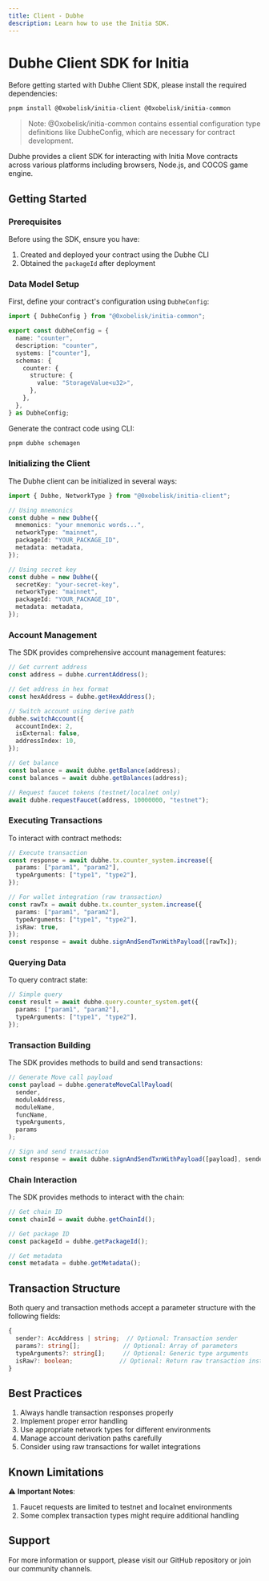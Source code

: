 ```yaml
---
title: Client - Dubhe
description: Learn how to use the Initia SDK.
---
```


# Dubhe Client SDK for Initia

Before getting started with Dubhe Client SDK, please install the required dependencies:

```bash
pnpm install @0xobelisk/initia-client @0xobelisk/initia-common
```

> Note: @0xobelisk/initia-common contains essential configuration type definitions like DubheConfig, which are necessary for contract development.

Dubhe provides a client SDK for interacting with Initia Move contracts across various platforms including browsers, Node.js, and COCOS game engine.

## Getting Started

### Prerequisites

Before using the SDK, ensure you have:

1. Created and deployed your contract using the Dubhe CLI
2. Obtained the `packageId` after deployment

### Data Model Setup

First, define your contract's configuration using `DubheConfig`:

```typescript
import { DubheConfig } from "@0xobelisk/initia-common";

export const dubheConfig = {
  name: "counter",
  description: "counter",
  systems: ["counter"],
  schemas: {
    counter: {
      structure: {
        value: "StorageValue<u32>",
      },
    },
  },
} as DubheConfig;
```

Generate the contract code using CLI:

```bash
pnpm dubhe schemagen
```

### Initializing the Client

The Dubhe client can be initialized in several ways:

```typescript
import { Dubhe, NetworkType } from "@0xobelisk/initia-client";

// Using mnemonics
const dubhe = new Dubhe({
  mnemonics: "your mnemonic words...",
  networkType: "mainnet",
  packageId: "YOUR_PACKAGE_ID",
  metadata: metadata,
});

// Using secret key
const dubhe = new Dubhe({
  secretKey: "your-secret-key",
  networkType: "mainnet",
  packageId: "YOUR_PACKAGE_ID",
  metadata: metadata,
});
```

### Account Management

The SDK provides comprehensive account management features:

```typescript
// Get current address
const address = dubhe.currentAddress();

// Get address in hex format
const hexAddress = dubhe.getHexAddress();

// Switch account using derive path
dubhe.switchAccount({
  accountIndex: 2,
  isExternal: false,
  addressIndex: 10,
});

// Get balance
const balance = await dubhe.getBalance(address);
const balances = await dubhe.getBalances(address);

// Request faucet tokens (testnet/localnet only)
await dubhe.requestFaucet(address, 10000000, "testnet");
```

### Executing Transactions

To interact with contract methods:

```typescript
// Execute transaction
const response = await dubhe.tx.counter_system.increase({
  params: ["param1", "param2"],
  typeArguments: ["type1", "type2"],
});

// For wallet integration (raw transaction)
const rawTx = await dubhe.tx.counter_system.increase({
  params: ["param1", "param2"],
  typeArguments: ["type1", "type2"],
  isRaw: true,
});
const response = await dubhe.signAndSendTxnWithPayload([rawTx]);
```

### Querying Data

To query contract state:

```typescript
// Simple query
const result = await dubhe.query.counter_system.get({
  params: ["param1", "param2"],
  typeArguments: ["type1", "type2"],
});
```

### Transaction Building

The SDK provides methods to build and send transactions:

```typescript
// Generate Move call payload
const payload = dubhe.generateMoveCallPayload(
  sender,
  moduleAddress,
  moduleName,
  funcName,
  typeArguments,
  params
);

// Sign and send transaction
const response = await dubhe.signAndSendTxnWithPayload([payload], sender);
```

### Chain Interaction

The SDK provides methods to interact with the chain:

```typescript
// Get chain ID
const chainId = await dubhe.getChainId();

// Get package ID
const packageId = dubhe.getPackageId();

// Get metadata
const metadata = dubhe.getMetadata();
```

## Transaction Structure

Both query and transaction methods accept a parameter structure with the following fields:

```typescript
{
  sender?: AccAddress | string;  // Optional: Transaction sender
  params?: string[];            // Optional: Array of parameters
  typeArguments?: string[];     // Optional: Generic type arguments
  isRaw?: boolean;             // Optional: Return raw transaction instead of executing
}
```

## Best Practices

1. Always handle transaction responses properly
2. Implement proper error handling
3. Use appropriate network types for different environments
4. Manage account derivation paths carefully
5. Consider using raw transactions for wallet integrations

## Known Limitations

⚠️ **Important Notes**:

1. Faucet requests are limited to testnet and localnet environments
2. Some complex transaction types might require additional handling

## Support

For more information or support, please visit our GitHub repository or join our community channels.
